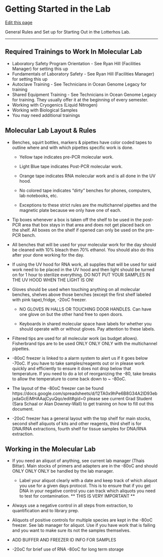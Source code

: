 # Getting Started in the Lab

[Edit this page](https://github.com/DrK-Lo/lotterhoslabprotocols/edit/main/general_GettingStarted.qmd)

General Rules and Set up for Starting Out in the Lotterhos Lab.

------------------------------------------------------------------------

## **Required Trainings to Work In Molecular Lab** {.unnumbered}

-   Laboratory Safety Program Orientation - See Ryan Hill (Facilities Manager) for setting this up
-   Fundamentals of Laboratory Safety - See Ryan Hill (Facilities Manager) for setting this up
-   Autoclave Training - See Technicians in Ocean Genome Legacy for training
-   Shared Equipment Training - See Technicians in Ocean Genome Legacy for training. They usually offer it at the beginning of every semester.
-   Working with Cryogenics (Liquid Nitrogen)
-   Working with Biological Samples
-   You may need additional trainings

## **Molecular Lab Layout & Rules** {.unnumbered}

-   Benches, squirt bottles, markers & pipettes have color coded tapes to outline where and with which pipettes specific work is done.

    -   Yellow tape indicates pre-PCR molecular work.

    -   Light Blue tape indicates Post-PCR molecular work.

    -   Orange tape indicates RNA molecular work and is all done in the UV hood.

    -   No colored tape indicates "dirty" benches for phones, computers, lab notebooks, etc.

    -   Exceptions to these strict rules are the multichannel pipettes and the magnetic plate because we only have one of each.

-   Tip boxes whenever a box is taken off the shelf to be used in the post-PCR area that box stays in that area and does not get placed back on the shelf. All boxes on the shelf if opened can only be used on the pre-PCR bench.

-   All benches that will be used for your molecular work for the day should be cleaned with 10% bleach then 70% ethanol. You should also do this after your done working for the day.

-   If using the UV hood for RNA work, all supplies that will be used for said work need to be placed in the UV hood and then light should be turned on for 1 hour to sterilize everything. DO NOT PUT YOUR SAMPLES IN THE UV HOOD WHEN THE LIGHT IS ON!

-   Gloves should be used when touching anything on all molecular benches, shelves above those benches (except the first shelf labeled with pink tape),fridge, -20oC freezer.

    -   NO GLOVES IN HALLS OR TOUCHING DOOR HANDLES. Can have one glove on but the other hand free to open doors.

    -   Keyboards in shared molecular space have labels for whether you should operate with or without gloves. Pay attention to these labels.

-   Filtered tips are used for all molecular work (as budget allows). Fisherbrand tips are to be used ONLY ONLY ONLY with the multichannel pipettes.

-   -80oC freezer is linked to a alarm system to alert us if it goes below -70oC. If you have to take samples/reagents out or in please work quickly and efficiently to ensure it does not drop below that temperature. If you need to do a lot of reorganizing the -80, take breaks to allow the temperature to come back down to \~ -80oC.

-   The layout of the -80oC freezer can be found https://docs.google.com/spreadsheets/d/12TA0x9hPe6B8G34A2ID93ebjxdaGcEiMHAAajCyuQqo/edit#gid=0 please see current Grad Student (Sara Schaal or Alan Downey-Wall) to get training on how to fill out this document.

-   -20oC freezer has a general layout with the top shelf for main stocks, second shelf aliquots of kits and other reagents, third shelf is for DNA/RNA extractions, fourth shelf for tissue samples for DNA/RNA extraction.

## **Working in the Molecular Lab** {.unnumbered}

-   If you need an aliquot of anything, see current lab manager (Thais Bittar). Main stocks of primers and adapters are in the -80oC and should ONLY ONLY ONLY be handled by the lab manager.

    -   Label your aliquot clearly with a date and keep track of which aliquot you use for a given days protocol. This is to ensure that if you get DNA in your negative control you can track which aliquots you need to test for contamination. \*\* THIS IS VERY IMPORTANT \*\*

-   Always use a negative control in all steps from extraction, to quantification and to library prep.

-   Aliquots of positive controls for multiple species are kept in the -80oC freezer. See lab manager for aliquot. Use if you have work that is failing and you want to make sure its not the samples themselves.

-   ADD BUFFER AND FREEZER ID INFO FOR SAMPLES

-   -20oC for brief use of RNA -80oC for long term storage\
    \
